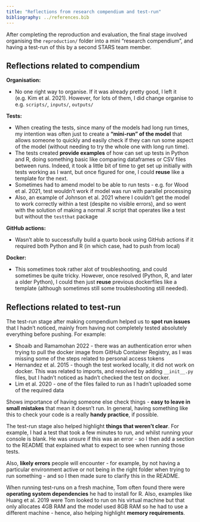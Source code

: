 ```yaml
---
title: "Reflections from research compendium and test-run"
bibliography: ../references.bib
---
```


After completing the reproduction and evaluation, the final stage involved organising the `reproduction/` folder into a mini "research compendium", and having a test-run of this by a second STARS team member.

## Reflections related to compendium

**Organisation:**

* No one right way to organise. If it was already pretty good, I left it (e.g. Kim et al. 2021). However, for lots of them, I did change organise to e.g. `scripts/`, `inputs/`, `outputs/`

**Tests:**

* When creating the tests, since many of the models had long run times, my intention was often just to create a **"mini-run" of the model** that allows someone to quickly and easily check if they can run some aspect of the model (without needing to try the whole one with long run time).
* The tests created **provide examples** of how can set up tests in Python and R, doing something basic like comparing dataframes or CSV files between runs. Indeed, it took a little bit of time to get set up initially with tests working as I want, but once figured for one, I could **reuse** like a template for the next.
* Sometimes had to amend model to be able to run tests - e.g. for Wood et al. 2021, test wouldn't work if model was run with parallel processing
* Also, an example of Johnson et al. 2021 where I couldn't get the model to work correctly within a test (despite no visible errors), and so went with the solution of making a normal .R script that operates like a test but without the `testthat` package

**GitHub actions:**

* Wasn't able to successfully build a quarto book using GitHub actions if it required both Python and R (in which case, had to push from local)

**Docker:**

* This sometimes took rather alot of troubleshooting, and could sometimes be quite tricky. However, once resolved (Python, R, and later a older Python), I could then just **reuse** previous dockerfiles like a template (although sometimes still some troubleshooting still needed).

## Reflections related to test-run

The test-run stage after making compendium helped us to **spot run issues** that I hadn't noticed, mainly from having not completely tested absolutely everything before pushing. For example:

* Shoaib and Ramamohan 2022 - there was an authentication error when trying to pull the docker image from GitHub Container Registry, as I was missing some of the steps related to personal access tokens
* Hernandez et al. 2015 - though the test worked locally, it did not work on docker. This was related to imports, and resolved by adding `__init__.py` files, but I hadn't noticed as hadn't checked the test on docker.
* Lim et al. 2020 - one of the files failed to run as I hadn't uploaded some of the required data

Shows importance of having someone else check things - **easy to leave in small mistakes** that mean it doesn't run. In general, having something like this to check your code is a really **handy practice**, if possible.

The test-run stage also helped highlight **things that weren't clear**. For example, I had a test that took a few minutes to run, and whilst running your console is blank. He was unsure if this was an error - so I then add a section to the README that explained what to expect to see when running those tests.

Also, **likely errors** people will encounter - for example, by not having a particular environment active or not being in the right folder when trying to run something - and so I then made sure to clarify this in the README.

When running test-runs on a fresh machine, Tom often found there were **operating system dependencies** he had to install for R. Also, examples like Huang et al. 2019 were Tom looked to run on his virtual machine but that only allocates 4GB RAM and the model used 8GB RAM so he had to use a different machine - hence, also helping highlight **memory requirements**.
